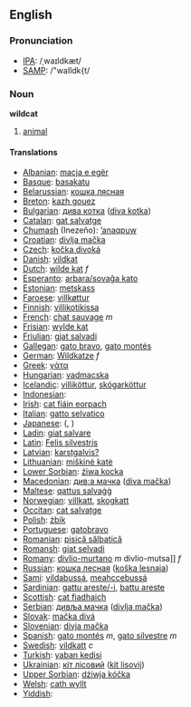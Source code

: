 ==English==
=== Pronunciation ===
*[[w:IPA|IPA]]: /ˌwaɪldkæt/
*[[w:SAMPA|SAMP]]: /"waIldk{t/

=== Noun ===

'''wildcat'''

# [[animal]]

==== Translations ====

*[[Albanian]]: [[macja e egër]]
*[[Basque]]: [[basakatu]]
*[[Belarussian]]: [[кошка лясная]]
*[[Breton]]: [[kazh gouez]]
*[[Bulgarian]]: [[дива котка]] ([[diva kotka]])
*[[Catalan]]: [[gat salvatge]]
*[[Chumash]] (Inezeño): [[ʼanaqpuw]]
*[[Croatian]]: [[divlja mačka]]
*[[Czech]]: [[kočka divoká]]
*[[Danish]]: [[vildkat]]
*[[Dutch]]: [[wilde kat]] ''f''
*[[Esperanto]]: [[arbara/sovaĝa kato]]
*[[Estonian]]: [[metskass]]
*[[Faroese]]: [[villkøttur]]
*[[Finnish]]: [[villikotikissa]]
*[[French]]: [[chat sauvage]] ''m''
*[[Frisian]]: [[wylde kat]]
*[[Friulian]]: [[gjat salvadi]]
*[[Gallegan]]: [[gato bravo]], [[gato montés]]
*[[German]]: [[Wildkatze]] ''f''
*[[Greek]]: [[γάτα]] '' ''
*[[Hungarian]]: [[vadmacska]]
*[[Icelandic]]: [[villiköttur]], [[skógarköttur]]
*[[Indonesian]]: [[]]
*[[Irish]]: [[cat fiáin eorpach]]
*[[Italian]]: [[gatto selvatico]] '' ''
*[[Japanese]]: [[]] ([[]], )
*[[Ladin]]: [[giat salvare]]
*[[Latin]]: [[Felis silvestris]] '' ''
*[[Latvian]]: [[karstgalvis?]]
*[[Lithuanian]]: [[miškinė katė]]
*[[Lower Sorbian]]: [[źiwa kocka]]
*[[Macedonian]]: [[див;а мачка]] ([[diva mačka]])
*[[Maltese]]: [[qattus salvaġġ]]
*[[Norwegian]]: [[villkatt]], [[skogkatt]]
*[[Occitan]]: [[cat salvatge]]
*[[Polish]]: [[żbik]] '' ''
*[[Portuguese]]: [[gatobravo]]
*[[Romanian]]: [[pisică sălbatică]]
*[[Romansh]]: [[giat selvadi]]
*[[Romany]]: [[divlio-murtano]] ''m'' divlio-mutsa]] ''f''
*[[Russian]]: [[кошка лесная]] ([[koška lesnaja]]) '' ''
*[[Sami]]: [[vildabussá]], [[meahccebussá]]
*[[Sardinian]]: [[gattu areste/-i]], [[battu areste]]
*[[Scottish]]: [[cat fiadhaich]]
*[[Serbian]]: [[дивља мачка]] ([[divlja mačka]])
*[[Slovak]]: [[mačka divá]]
*[[Slovenian]]: [[divja mačka]]
*[[Spanish]]: [[gato montés]] ''m'', [[gato silvestre]] ''m''
*[[Swedish]]: [[vildkatt]] ''c''
*[[Turkish]]: [[yaban kedisi]]
*[[Ukrainian]]: [[кіт лісовий]] ([[kit lisovij]])
*[[Upper Sorbian]]: [[dźiwja kóčka]]
*[[Welsh]]: [[cath wyllt]]
*[[Yiddish]]: [[]]